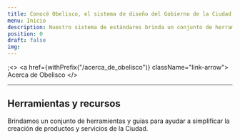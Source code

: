 ```yaml
---
title: Conocé Obelisco, el sistema de diseño del Gobierno de la Ciudad de Buenos Aires
menu: Inicio
description: Nuestro sistema de estándares brinda un conjunto de herramientas y componentes colaborativos y accesibles que define procesos para que los equipos internos y externos puedan trabajar alineadamente. De esta forma, ayudamos a crear servicios consistentes para mejorar la experiencia digital de vecinos y vecinas.
position: 0
draft: false
img:
---
```


;<>
  <a href={withPrefix("/acerca_de_obelisco")} className="link-arrow">
    Acerca de Obelisco
  </a>
</>

<hr class="my-3" />

<div className="row">
  <div className="col-6">
    <SimpleCard
      picture={{ icon: "bx-atom", color: "#7A58B1" }}
      title="Creamos experiencias"
      description="Te contamos el proceso de trabajo que llevamos adelante en Experiencia Digital con el objetivo de construir mejores experiencias para los vecinos."
      href="/creamos_experiencias/como_trabajamos"
    />
  </div>
  <div className="col-6">
    <SimpleCard
      picture={{ icon: "bxs-component", color: "#F3C237" }}
      title="Componentes"
      description="El sistema de diseño proporciona componentes accesibles para la  ideación  y desarrollo de productos digitales."
      href="/componentes/componentes"
    />
  </div>
  <div className="col-6">
    <SimpleCard
      picture={{ icon: "bx-palette", color: "#00BDA7" }}
      title="Guía de estilos"
      description="Los estilos reflejan el lenguaje visual de los elementos y componentes que conforman nuestros productos. Detalla las características comunes que le dan la personalidad a nuestro sistema de diseño."
      href="/guías_de_estilos/detalles_formales"
    />
  </div>
  <div className="col-6">
    <SimpleCard
      picture={{ icon: "bx-book-open", color: "#FF6940" }}
      title="Contenidos"
      description="Son los lineamientos a tener en cuenta a la hora de redactar  contenidos en los productos digitales del Gobierno de la Ciudad."
      href="/contenido/comunicar-con-claridad"
    />
  </div>
</div>

## Herramientas y recursos

Brindamos un conjunto de herramientas y guías para ayudar a  simplificar la creación de productos y servicios de la Ciudad.

<div className="row">
  <div className="col-6">
    <Card
      picture={{ icon: "bx-vector", color: "#7A58B1" }}
      title="UI kit"
      description="Diseñá con nuestra librería de componentes en Adobe XD."
      href="/herramientas_y_recursos/ui_kit/"
    />
  </div>
  <div className="col-6">
    <Card
      picture={{ icon: "bx-code-alt", color: "#7A58B1" }}
      title="Implementación y desarrollo"
      description="Utilizá nuestras implementaciones de código abierto."
      href="/herramientas_y_recursos/implementacion/"
    />
  </div>
</div>
